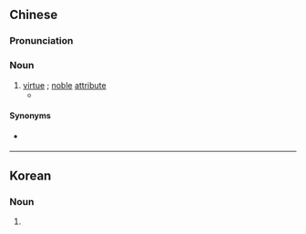{{also|美徳}}
==Chinese==
{{zh-forms}}

===Pronunciation===
{{zh-pron
|m=měidé
|c=mei5 dak1
|h=pfs=mî-tet
|mn=qz:bí-tiak/tw,xm,zz:bí-tek
|cat=n
}}

===Noun===
{{zh-noun}}

# [[virtue]] {{gl|behaviour of a high moral standard}}; [[noble]] [[attribute]]
#* {{zh-x|美德 之 光 能 盈-滿 每 個 靈魂。|'''Virtue''' is an inner light that can prevail in every soul.|ref='''2004''', {{lang|zh|八尾半}} (“Eight-and-a-Half-Tails”), in {{lang|zh|《神河群英录》}} (''Chronicles of the Champions of Kamigawa''), {{w|Wizards of the Coast}}}}
#: {{zh-x|孝順 是 中華民族 的 傳統 美德。|Filial piety is a traditional '''virtue''' of the Chinese people.}}

====Synonyms====
* {{q|literary}} {{zh-l|俊德}}

{{zh-cat|Advanced}}

----

==Korean==
{{ko-hanjatab|美|德}}

===Noun===
{{ko-noun|rv=mideok|hangeul=미덕}}

# {{hanja form of|미덕|virtue}}
